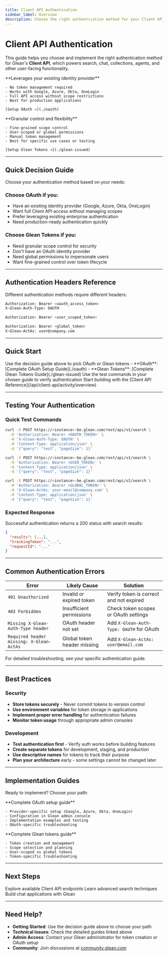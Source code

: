 ```yaml
---
title: Client API Authentication
sidebar_label: Overview
description: Choose the right authentication method for your Client API integration
---
```



# Client API Authentication

This guide helps you choose and implement the right authentication method for Glean's **Client API**, which powers search, chat, collections, agents, and other user-facing functionality.

<CardGroup cols={2}>
  <Card title="OAuth (Recommended)" icon="shield-check" color="#22c55e">
    **Leverages your existing identity provider**
    
    - No token management required
    - Works with Google, Azure, Okta, OneLogin
    - Full API access without scope restrictions
    - Best for production applications
    
    [Setup OAuth →](./oauth)
  </Card>
  
  <Card title="Glean Tokens (Alternative)" icon="key" color="#3b82f6">
    **Granular control and flexibility**
    
    - Fine-grained scope control
    - User-scoped or global permissions
    - Manual token management
    - Best for specific use cases or testing
    
    [Setup Glean Tokens →](./glean-issued)
  </Card>
</CardGroup>

---

## Quick Decision Guide

Choose your authentication method based on your needs:

### Choose OAuth if you:
- Have an existing identity provider (Google, Azure, Okta, OneLogin)
- Want full Client API access without managing scopes
- Prefer leveraging existing enterprise authentication
- Need production-ready authentication quickly

### Choose Glean Tokens if you:
- Need granular scope control for security
- Don't have an OAuth identity provider
- Need global permissions to impersonate users
- Want fine-grained control over token lifecycle

---

## Authentication Headers Reference

Different authentication methods require different headers:

<Tabs>
<TabItem value="oauth" label="OAuth">

```bash
Authorization: Bearer <oauth_access_token>
X-Glean-Auth-Type: OAUTH
```

</TabItem>
<TabItem value="user-scoped" label="User-Scoped Token">

```bash
Authorization: Bearer <user_scoped_token>
```

</TabItem>
<TabItem value="global" label="Global Token">

```bash
Authorization: Bearer <global_token>
X-Glean-ActAs: user@company.com
```

</TabItem>
</Tabs>

---

## Quick Start

<Steps>
  <Step title="Choose your authentication method">
    Use the decision guide above to pick OAuth or Glean tokens
  </Step>
  
  <Step title="Follow the detailed setup guide">
    - **OAuth**: [Complete OAuth Setup Guide](./oauth)
    - **Glean Tokens**: [Complete Glean Tokens Guide](./glean-issued)
  </Step>
  
  <Step title="Test your integration">
    Use the test commands in your chosen guide to verify authentication
  </Step>
  
  <Step title="Build your application">
    Start building with the [Client API Reference](/api/client-api/activity/overview)
  </Step>
</Steps>

---

## Testing Your Authentication

### Quick Test Commands

<Tabs>
<TabItem value="oauth" label="OAuth">

```bash
curl -X POST https://<instance>-be.glean.com/rest/api/v1/search \
  -H 'Authorization: Bearer <OAUTH_TOKEN>' \
  -H 'X-Glean-Auth-Type: OAUTH' \
  -H 'Content-Type: application/json' \
  -d '{"query": "test", "pageSize": 1}'
```

</TabItem>
<TabItem value="user-scoped" label="User-Scoped Token">

```bash
curl -X POST https://<instance>-be.glean.com/rest/api/v1/search \
  -H 'Authorization: Bearer <USER_TOKEN>' \
  -H 'Content-Type: application/json' \
  -d '{"query": "test", "pageSize": 1}'
```

</TabItem>
<TabItem value="global" label="Global Token">

```bash
curl -X POST https://<instance>-be.glean.com/rest/api/v1/search \
  -H 'Authorization: Bearer <GLOBAL_TOKEN>' \
  -H 'X-Glean-ActAs: your-email@company.com' \
  -H 'Content-Type: application/json' \
  -d '{"query": "test", "pageSize": 1}'
```

</TabItem>
</Tabs>

### Expected Response

Successful authentication returns a 200 status with search results:

```json
{
  "results": [...],
  "trackingToken": "...",
  "requestId": "..."
}
```

---

## Common Authentication Errors

| Error | Likely Cause | Solution |
|-------|--------------|----------|
| `401 Unauthorized` | Invalid or expired token | Verify token is correct and not expired |
| `403 Forbidden` | Insufficient permissions | Check token scopes or OAuth settings |
| `Missing X-Glean-Auth-Type header` | OAuth header not set | Add `X-Glean-Auth-Type: OAUTH` for OAuth |
| `Required header missing: X-Glean-ActAs` | Global token header missing | Add `X-Glean-ActAs: user@email.com` |

For detailed troubleshooting, see your specific authentication guide.

---

## Best Practices

### Security
- **Store tokens securely** - Never commit tokens to version control
- **Use environment variables** for token storage in applications
- **Implement proper error handling** for authentication failures
- **Monitor token usage** through appropriate admin consoles

### Development
- **Test authentication first** - Verify auth works before building features
- **Create separate tokens** for development, staging, and production
- **Use descriptive names** for tokens to track their purpose
- **Plan your architecture** early - some settings cannot be changed later

---

## Implementation Guides

Ready to implement? Choose your path:

<CardGroup cols={2}>
  <Card title="OAuth Authentication" href="./oauth" icon="shield-check" color="#22c55e">
    **Complete OAuth setup guide**
    
    - Provider-specific setup (Google, Azure, Okta, OneLogin)
    - Configuration in Glean admin console
    - Implementation examples and testing
    - OAuth-specific troubleshooting
  </Card>
  
  <Card title="Glean-Issued Tokens" href="./glean-issued" icon="key" color="#3b82f6">
    **Complete Glean tokens guide**
    
    - Token creation and management
    - Scope selection and planning
    - User-scoped vs global tokens
    - Token-specific troubleshooting
  </Card>
</CardGroup>

---

## Next Steps

<CardGroup cols={3}>
  <Card title="Client API Reference" href="/api/client-api/activity/overview" icon="book">
    Explore available Client API endpoints
  </Card>
  <Card title="Search Implementation" href="/api-info/client/search/filtering-results" icon="search">
    Learn advanced search techniques
  </Card>
  <Card title="Chat Integration" href="/api/client-api/chat/overview" icon="message-circle">
    Build chat applications with Glean
  </Card>
</CardGroup>

---

## Need Help?

- **Getting Started**: Use the decision guide above to choose your path
- **Technical Issues**: Check the detailed guides linked above
- **Admin Access**: Contact your Glean administrator for token creation or OAuth setup
- **Community**: Join discussions at [community.glean.com](https://community.glean.com)